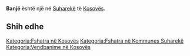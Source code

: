 {{Fshat në 
 | Emri                = Banjë
 | EmriAlt                = 
 | NAME_SHORT_FORM=      
 | NAME_GENERIC=      
 | NAME_SORT_NAME_RO=      BANJE
 | FULL_NAME_RO = Banjë
 | FULL_NAME_ND_RO=Banje
 | SORT_NAME_RG=BANJE
 | FULL_NAME_RG=Banjë
 | FULL_NAME_ND_RG=Banje
 | SRP_NAME_SHORT_FORM=      
 | SRP_NAME_GENERIC=      
 | SRP_NAME_SORT_NAME_RO=      
 | SRP_FULL_NAME_RO = 
 | SRP_FULL_NAME_ND_RO=
 | SRP_SORT_NAME_RG=
 | SRP_FULL_NAME_RG=
 | SRP_FULL_NAME_ND_RG=
 | Emri (Rasa dhanore) = 
 | Figura              = 
 | Shteti              = Kosovo
 | Komuna              = Suharekë
 | Kodi postar         = 
 | Sipërfaqja          = 

 | Popullsia           = 

 | Regj. i popullsisë  = 
 | Dend. e popullsisë  = 
 | Faqja zyrtare       = 
 <!--- Koordinatat ----> 
 | Gjerësia            = 42.814167
 | Gjatësia            = 20.6725
 | Lartësia            = 
}}
'''Banjë''' është një [[]] në [[Suharekë]] të [[Kosovës]].

<!-- == Gjeografia == -->
<!-- == Historia == -->
<!-- == Demografia == -->
== Shih edhe ==
{{Komuna Suharekë}}
{{Kosovo-Administrata-Cung}}

[[Kategoria:Fshatra në Kosovës]]
[[Kategoria:Fshatra në Kommunes Suharekë]]
[[Kategoria:Vendbanime në Kosovës]]